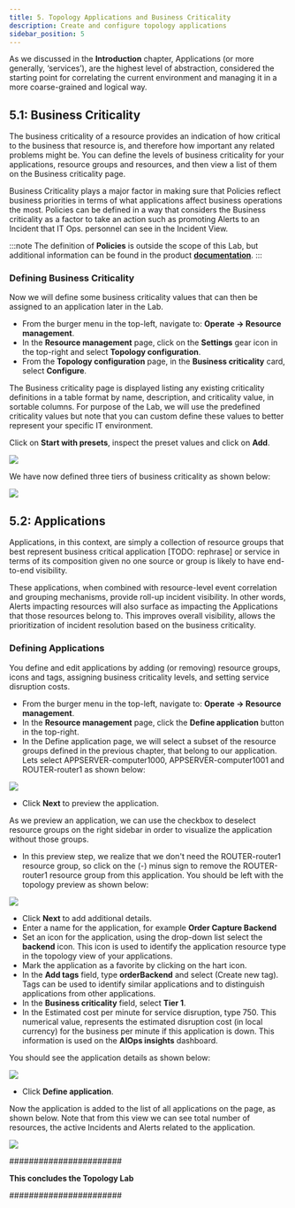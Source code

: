 ```yaml
---
title: 5. Topology Applications and Business Criticality
description: Create and configure topology applications
sidebar_position: 5
---
```



As we discussed in the **Introduction** chapter, Applications (or more generally, ‘services’), 
are the highest level of abstraction, considered the starting point for correlating the 
current environment and managing it in a more coarse-grained and logical way. 


## 5.1: Business Criticality

The business criticality of a resource provides an indication of how critical to the business
that resource is, and therefore how important any related problems might be. You can define the levels 
of business criticality for your applications, resource groups and resources, 
and then view a list of them on the Business criticality page.

Business Criticality plays a major factor in making sure that Policies reflect business priorities in terms
of what applications affect business operations the most. 
Policies can be defined in a way that considers the Business criticality as a factor to take an action
such as promoting Alerts to an Incident that IT Ops. personnel can see in the Incident View. 

:::note
The definition of **Policies** is outside the scope of this Lab, but additional information can be found in the product 
[**documentation**](https://www.ibm.com/docs/en/cloud-paks/cloud-pak-watson-aiops/3.7.1?topic=policies-creating).
:::


### Defining Business Criticality

Now we will define some business criticality values that can then be assigned to an application later in the Lab.

* From the burger menu in the top-left, navigate to: **Operate → Resource management**.
* In the **Resource management** page, click on the **Settings** gear icon in the top-right and select 
**Topology configuration**. 
* From the **Topology configuration** page, in the **Business criticality** card, select **Configure**. 

The Business criticality page is displayed listing any existing criticality definitions in a table format
by name, description, and criticality value, in sortable columns. For purpose of the Lab, we will use 
the predefined criticality values but note that you can custom define these values to better represent 
your specific IT environment. 

Click on **Start with presets**, inspect the preset values and click on **Add**. 

![](images/preset.png)

We have now defined three tiers of business criticality as shown below:

![](images/preset-values.png)





## 5.2: Applications


Applications, in this context, are simply a collection of resource groups that best represent business critical
application [TODO: rephrase] or service in terms of its composition given no one source or group 
is likely to have end-to-end visibility.

These applications, when combined with resource-level event correlation and grouping mechanisms, 
provide roll-up incident visibility. In other words, Alerts impacting resources will also surface
as impacting the Applications that those resources belong to. This improves overall visibility, 
allows the prioritization of incident resolution based on the business criticality.



### Defining Applications

You define and edit applications by adding (or removing) resource groups, icons and tags, 
assigning business criticality levels, and setting service disruption costs.


* From the burger menu in the top-left, navigate to: **Operate → Resource management**.
* In the **Resource management** page, click the **Define application** button in the top-right. 
* In the Define application page, we will select a subset of the resource groups defined in the previous 
chapter, that belong to our application. Lets select APPSERVER-computer1000, APPSERVER-computer1001 and 
ROUTER-router1 as shown below: 

![](images/select-resource-groups.png)

* Click **Next** to preview the application. 

As we preview an application, we can use the checkbox to deselect resource groups on the right sidebar
in order to visualize the application without those groups. 

* In this preview step, we realize that we don't need the ROUTER-router1 resource group, so click on the (-) minus sign to remove
the ROUTER-router1 resource group from this application. You should be left with the topology preview as
shown below:

![](images/topology-preview.png)




* Click **Next** to add additional details.
* Enter a name for the application, for example **Order Capture Backend**
* Set an icon for the application, using the drop-down list select the **backend** icon. This icon is used to identify the application 
resource type in the topology view of your applications.
* Mark the application as a favorite by clicking on the hart icon. 
* In the **Add tags** field, type **orderBackend** and select (Create new tag). Tags can be used to 
identify similar applications and to distinguish applications from other applications.
* In the **Business criticality** field, select **Tier 1**.
* In the Estimated cost per minute for service disruption, type 750. This numerical value, represents the 
estimated disruption cost (in local currency) for the business per minute if this application is down. 
This information is used on the **AIOps insights** dashboard.

You should see the application details as shown below: 

![](images/details.png)

* Click **Define application**. 

Now the application is added to the list of all applications on the page, as shown below. Note that from this 
view we can see total number of resources, the active Incidents and Alerts related to the application.

![](images/app-defined.png) 


#######################

**This concludes the Topology Lab**

#######################





